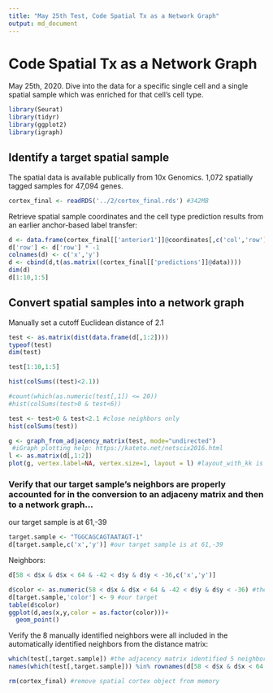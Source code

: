 ---
title: "May 25th Test, Code Spatial Tx as a Network Graph"
output: md_document
---

# Code Spatial Tx as a Network Graph
May 25th, 2020. Dive into the data for a specific single cell and a single spatial sample which was enriched for that cell's cell type.

```{r, include=FALSE}
library(Seurat)
library(tidyr)
library(ggplot2)
library(igraph)
```

## Identify a target spatial sample
The spatial data is available publically from 10x Genomics. 1,072 spatially tagged samples for 47,094 genes.
```{r}
cortex_final <- readRDS('../2/cortex_final.rds') #342MB
```

Retrieve spatial sample coordinates and the cell type prediction results from an earlier anchor-based label transfer:
```{r}
d <- data.frame(cortex_final[['anterior1']]@coordinates[,c('col','row')])
d['row'] <- d['row'] * -1
colnames(d) <- c('x','y')
d <- cbind(d,t(as.matrix((cortex_final[['predictions']]@data))))
dim(d)
d[1:10,1:5]
```

## Convert spatial samples into a network graph
Manually set a cutoff Euclidean distance of 2.1
```{r}
test <- as.matrix(dist(data.frame(d[,1:2])))
typeof(test)
dim(test)

test[1:10,1:5]

hist(colSums((test)<2.1))

#count(which(as.numeric(test[,1]) <= 20))
#hist(colSums(test>0 & test<6))

test <- test>0 & test<2.1 #close neighbors only
hist(colSums(test))

```

```{r, fig.width = 12, fig.height = 12}
g <- graph_from_adjacency_matrix(test, mode="undirected")
 #iGraph plotting help: https://kateto.net/netscix2016.html
l <- as.matrix(d[,1:2])
plot(g, vertex.label=NA, vertex.size=1, layout = l) #layout_with_kk is pretty good too
```





### Verify that our target sample's neighbors are properly accounted for in the conversion to an adjaceny matrix and then to a network graph...
our target sample is at 61,-39
```{r}
target.sample <- "TGGCAGCAGTAATAGT-1"
d[target.sample,c('x','y')] #our target sample is at 61,-39
```

Neighbors:
```{r}
d[58 < d$x & d$x < 64 & -42 < d$y & d$y < -36,c('x','y')]

```

```{r}
d$color <- as.numeric(58 < d$x & d$x < 64 & -42 < d$y & d$y < -36) #the neighbors
d[target.sample,'color'] <- 9 #our target
table(d$color)
ggplot(d,aes(x,y,color = as.factor(color)))+
  geom_point()
```

Verify the 8 manually identified neighbors were all included in the automatically identified neighbors from the distance matrix:
```{r}
which(test[,target.sample]) #the adjacency matrix identified 5 neighbors that met the maximum distance threshold
names(which(test[,target.sample])) %in% rownames(d[58 < d$x & d$x < 64 & -42 < d$y & d$y < -36,c('x','y')]) #all 5 were in the group of 8 manually identified neighbors
```



```{r}
rm(cortex_final) #remove spatial cortex object from memory
```




